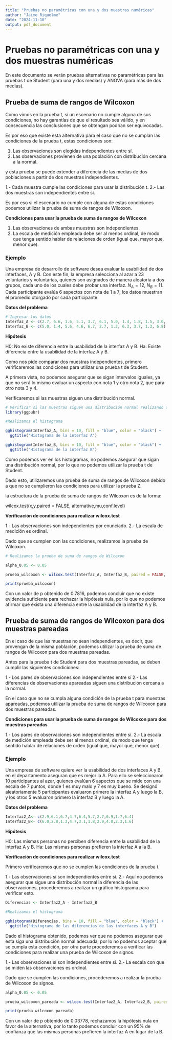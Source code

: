 ```yaml
---
title: "Pruebas no paramétricas con una y dos muestras numéricas"
author: "Jaime Riquelme"
date: "2024-11-10"
output: pdf_document
---
```


# Pruebas no paramétricas con una y dos muestras numéricas

En este documento se verán pruebas alternativas no paramétricas para las pruebas t de Student (para una y dos medias) y ANOVA (para más de dos medias).

## Prueba de suma de rangos de Wilcoxon

Como vimos en la prueba t, si un escenario no cumple alguna de sus condiciones, no hay garantías de que el resultado sea válido, y en consecuencia las conclusiones que se obtengan podrían ser equivocadas.

Es por eso que existe esta alternativa para el caso que no se cumplan las condiciones de la prueba t, estas condiciones son:

1. Las observaciones son elegidas independientes entre sí.
2. Las observaciones provienen de una población con distribución cercana a la normal.

y esta prueba se puede extender a diferencia de las medias de dos poblaciones a partir de dos muestras independientes. 

1.- Cada muestra cumple las condiciones para usar la distribución t.
2.- Las dos muestras son independientes entre sí.

Es por eso si el escenario no cumple con alguna de estas condiciones podemos utilizar la prueba de suma de rangos de Wilcoxon.

**Condiciones para usar la prueba de suma de rangos de Wilcoxon**

1. Las observaciones de ambas muestras son independientes.
2. La escala de medición empleada debe ser al menos ordinal, de modo que tenga sentido hablar de relaciones de orden (igual que, mayor que, menor que).

### Ejemplo

Una empresa de desarrollo de software desea evaluar la usabilidad de dos interfaces, A y B. Con este fin, la empresa selecciona al azar a 23 voluntarios y voluntarias, quienes son asignados de manera aleatoria a dos grupos, cada uno de los cuales debe probar una interfaz. $N_A = 12$, $N_B = 11$. Cada participante evalúa 6 aspectos con nota de 1 a 7; los datos muestran el promedio otorgado por cada participante.

**Datos del problema**

```r
# Ingresar los datos
Interfaz_A <- c(2.7, 6.6, 1.6, 5.1, 3.7, 6.1, 5.0, 1.4, 1.8, 1.5, 3.0, 5.3)
Interfaz_B <- c(5.0, 1.4, 5.6, 4.6, 6.7, 2.7, 1.3, 6.3, 3.7, 1.3, 6.8)

```

**Hipótesis**

H0: No existe diferencia entre la usabilidad de la interfaz A y B.
Ha: Existe diferencia entre la usabilidad de la interfaz A y B.


Como nos pide comparar dos muestras independientes, primero verificaremos las condiciones para utilizar una prueba t de Student.

A primera vista, no podemos asegurar que se sigan intervalos iguales, ya que no será lo mismo evaluar un aspecto con nota 1 y otro nota 2, que para otro nota 3 y 4.

Verificaremos si las muestras siguen una distribución normal.

```r
# Verificar si las muestras siguen una distribución normal realizando un histograma
library(ggpubr)

#Realizamos el histograma

gghistogram(Interfaz_A, bins = 10, fill = "blue", color = "black") +
  ggtitle("Histograma de la interfaz A")

gghistogram(Interfaz_B, bins = 10, fill = "blue", color = "black") +
  ggtitle("Histograma de la interfaz B")


```

Como podemos ver en los histogramas, no podemos asegurar que sigan una distribución normal, por lo que no podemos utilizar la prueba t de Student.

Dado esto, utilizaremos una prueba de suma de rangos de Wilcoxon debido a que no se cumplieron las condiciones para utilizar la prueba Z.

la estructura de la prueba de suma de rangos de Wilcoxon es de la forma: 

wilcox.test(x,y,paired = FALSE, alternative,mu,conf.level)

**Verificación de condiciones para realizar wilcox.test**

1.- Las observaciones son independientes por enunciado.
2.- La escala de medición es ordinal.

Dado que se cumplen con las condiciones, realizamos la prueba de Wilcoxon.

```r
# Realizamos la prueba de suma de rangos de Wilcoxon

alpha_0.05 <- 0.05

prueba_wilcoxon <- wilcox.test(Interfaz_A, Interfaz_B, paired = FALSE, alternative = "two.sided", conf.level = 1 - alpha_0.05)

print(prueba_wilcoxon)
```
Con un valor de p obtenido de 0.7816, podemos concluir que no existe evidencia suficiente para rechazar la hipótesis nula, por lo que no podemos afirmar que exista una diferencia entre la usabilidad de la interfaz A y B.


## Prueba de suma de rangos de Wilcoxon para dos muestras pareadas

En el caso de que las muestras no sean independientes, es decir, que provengan de la misma población, podemos utilizar la prueba de suma de rangos de Wilcoxon para dos muestras pareadas.

Antes para la prueba t de Student para dos muestras pareadas, se deben cumplir las siguientes condiciones:

1.- Los pares de observaciones son independientes entre sí
2.- Las diferencias de observaciones apareadas siguen una distribución cercana a la normal.

En el caso que no se cumpla alguna condición de la prueba t para muestras apareadas, podemos utilizar la prueba de suma de rangos de Wilcoxon para dos muestras pareadas.

**Condiciones para usar la prueba de suma de rangos de Wilcoxon para dos muestras pareadas**

1.- Los pares de observaciones son independientes entre sí.
2.- La escala de medición empleada debe ser al menos ordinal, de modo que tenga sentido hablar de relaciones de orden (igual que, mayor que, menor que).

### Ejemplo

Una empresa de software quiere ver la usabilidad de dos interfaces A y B, en el departamento aseguran que es mejor la A. Para ello se seleccionaron 10 participantes al azar, quienes evalúan 6 aspectos que se mide con una escala de 7 puntos, donde 1 es muy malo y 7 es muy bueno. Se designó aleatoriamente 5 participantes evaluaron primero la interfaz A y luego la B, y los otros 5 evaluaron primero la interfaz B y luego la A.


**Datos del problema**

```r
Interfaz2_A<- c(2.9,6.1,6.7,4.7,6.4,5.7,2.7,6.9,1.7,6.4)
Interfaz2_B<- c(6.0,2.8,1.3,4.7,3.1,1.8,2.9,4.0,2.3,1.6)
```

**Hipótesis**

H0: Las mismas personas no perciben diferencia entre la usabilidad de la interfaz A y B.
Ha: Las mismas personas prefieren la interfaz A a la B.

**Verificación de condiciones para realizar wilcox.test**

Primero verificaremos que no se cumplen las condiciones de la prueba t.

1.- Las observaciones sí son independientes entre sí.
2.- Aquí no podemos asegurar que sigue una distribución normal la diferencia de las observaciones, procederemos a realizar un gráfico histograma para verificar esto.

```r
Diferencias <- Interfaz2_A - Interfaz2_B

#Realizamos el histograma

gghistogram(Diferencias, bins = 10, fill = "blue", color = "black") +
  ggtitle("Histograma de las diferencias de las interfaces A y B")
```
Dado el histograma obtenido, podemos ver que no podemos asegurar que esta siga una distribución normal adecuada, por lo no podemos aceptar que se cumpla esta condición, por otra parte procederemos a verificar las condiciones para realizar una prueba de Wilcoxon de signos.

1.- Las observaciones sí son independientes entre sí.
2.- La escala con que se miden las observaciones es ordinal.

Dado que se cumplen las condiciones, procederemos a realizar la prueba de Wilcoxon de signos.

```r

alpha_0.05 <- 0.05

prueba_wilcoxon_pareada <- wilcox.test(Interfaz2_A, Interfaz2_B, paired = TRUE, alternative = "greater", conf.level = 1 - alpha_0.05)

print(prueba_wilcoxon_pareada)

```
Con un valor de p obtenido de 0.03778, rechazamos la hipótesis nula en favor de la alternativa, por lo tanto podemos concluir con un 95% de confianza que las mismas personas prefieren la interfaz A en lugar de la B.
